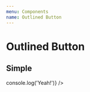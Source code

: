 ```yaml
---
menu: Components
name: Outlined Button
---
```



# Outlined Button

## Simple

<Playground>
    <OutlinedButton 
        title="Learn More"
        onClick={() => console.log('Yeah!')}
    />
</Playground>
